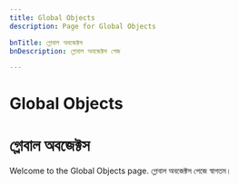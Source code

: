 ```yaml
---
title: Global Objects
description: Page for Global Objects

bnTitle: গ্লোবাল অবজেক্টস
bnDescription: গ্লোবাল অবজেক্টস পেজ

---
```


# <I18nEnglish>Global Objects</I18nEnglish>
# <I18nBangla>গ্লোবাল অবজেক্টস</I18nBangla>


<I18nEnglish>
Welcome to the Global Objects page.
</I18nEnglish>

<I18nBangla>
গ্লোবাল অবজেক্টস পেজে স্বাগতম।
</I18nBangla>


